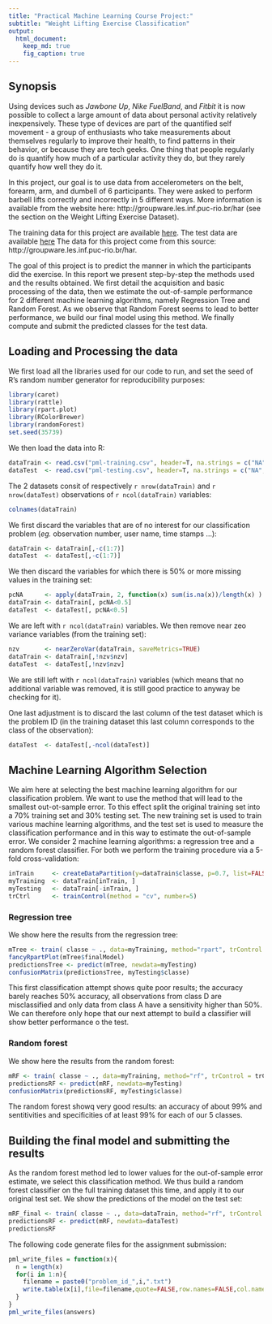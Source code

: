 ```yaml
---
title: "Practical Machine Learning Course Project:"
subtitle: "Weight Lifting Exercise Classification"
output: 
  html_document:
    keep_md: true
    fig_caption: true
---
```


## Synopsis
Using devices such as _Jawbone Up_, _Nike FuelBand_, and _Fitbit_ it is now possible to collect a large amount of data about personal activity relatively inexpensively. 
These type of devices are part of the quantified self movement - a group of enthusiasts who take measurements about themselves regularly to improve their health, to find patterns in their behavior, or because they are tech geeks. 
One thing that people regularly do is quantify how much of a particular activity they do, but they rarely quantify how well they do it. 

In this project, our goal is to use data from accelerometers on the belt, forearm, arm, and dumbell of 6 participants. 
They were asked to perform barbell lifts correctly and incorrectly in 5 different ways. 
More information is available from the website here: http://groupware.les.inf.puc-rio.br/har (see the section on the Weight Lifting Exercise Dataset). 

The training data for this project are available [here](https://d396qusza40orc.cloudfront.net/predmachlearn/pml-training.csv). 
The test data are available [here](https://d396qusza40orc.cloudfront.net/predmachlearn/pml-testing.csv)
The data for this project come from this source: http://groupware.les.inf.puc-rio.br/har.

The goal of this project is to predict the manner in which the participants did the exercise.
In this report we present step-by-step the methods used and the results obtained.
We first detail the acquisition and basic processing of the data, then we estimate the out-of-sample performance for 2 different machine learning algorithms, namely Regression Tree and Random Forest.
As we observe that Random Forest seems to lead to better performance, we build our final model using this method.
We finally compute and submit the predicted classes for the test data.

## Loading and Processing the data

We first load all the libraries used for our code to run, and set the seed of R's random number generator for reproducibility purposes:
```r
library(caret)
library(rattle)
library(rpart.plot)
library(RColorBrewer)
library(randomForest)
set.seed(35739)
```

We then load the data into R:
```r
dataTrain <- read.csv("pml-training.csv", header=T, na.strings = c("NA", "#DIV/0!" ,""))
dataTest  <- read.csv("pml-testing.csv", header=T, na.strings = c("NA", "#DIV/0!" ,""))
```

The 2 datasets consit of respectively `r nrow(dataTrain)` and `r nrow(dataTest)` observations of `r ncol(dataTrain)` variables:
```r
colnames(dataTrain)
```

We first discard the variables that are of no interest for our classification problem (_eg._ observation number, user name, time stamps ...):
```r
dataTrain <- dataTrain[,-c(1:7)]
dataTest  <- dataTest[,-c(1:7)]
```

We then discard the variables for which there is 50% or more missing values in the training set:
```r
pcNA      <- apply(dataTrain, 2, function(x) sum(is.na(x))/length(x) )
dataTrain <- dataTrain[, pcNA<0.5]
dataTest  <- dataTest[, pcNA<0.5]
```

We are left with `r ncol(dataTrain)` variables.
We then remove near zeo variance variables (from the training set):
```r
nzv       <- nearZeroVar(dataTrain, saveMetrics=TRUE)
dataTrain <- dataTrain[,!nzv$nzv]
dataTest  <- dataTest[,!nzv$nzv]
```
We are still left with `r ncol(dataTrain)` variables (which means that no additional variable was removed, it is still good practice to anyway be checking for it).

One last adjustment is to discard the last column of the test dataset which is the problem ID (in the training dataset this last column corresponds to the class of the observation):
```r
dataTest  <- dataTest[,-ncol(dataTest)]
```

## Machine Learning Algorithm Selection

We aim here at selecting the best machine learning algorithm for our classification problem.
We want to use the method that will lead to the smallest out-ot-sample error.
To this effect split the original training set into a 70% training set and 30% testing set.
The new training set is used to train various machine learning algorithms, and the test set is used to measure the classification performance and in this way to estimate the out-of-sample error.
We consider 2 machine learning algorithms: a regression tree and a random forest classifier.
For both we perform the training procedure via a 5-fold cross-validation:
```r
inTrain     <- createDataPartition(y=dataTrain$classe, p=0.7, list=FALSE)
myTraining  <- dataTrain[inTrain, ]
myTesting   <- dataTrain[-inTrain, ]
trCtrl      <- trainControl(method = "cv", number=5)
```

### Regression tree
We show here the results from the regression tree:
```r
mTree <- train( classe ~ ., data=myTraining, method="rpart", trControl = trCtrl)
fancyRpartPlot(mTree$finalModel)
predictionsTree <- predict(mTree, newdata=myTesting)
confusionMatrix(predictionsTree, myTesting$classe)
```

This first classification attempt shows quite poor results; the accuracy barely reaches 50% accuracy, all observations from class D are misclassified and only data from class A have a sensitivity higher than 50%.
We can therefore only hope that our next attempt to build a classifier will show better performance o the test.

### Random forest
We show here the results from the random forest:
```r
mRF <- train( classe ~ ., data=myTraining, method="rf", trControl = trCtrl)
predictionsRF <- predict(mRF, newdata=myTesting)
confusionMatrix(predictionsRF, myTesting$classe)
```

The random forest showq very good results: an accuracy of about 99% and sentitivities and specificities of at least 99% for each of our 5 classes.


## Building the final model and submitting the results

As the random forest method led to lower values for the out-of-sample error estimate, we select this classification method.
We thus build a random forest classifier on the full training dataset this time, and apply it to our original test set.
We show the predictions of the model on the test set:
```r
mRF_final <- train( classe ~ ., data=dataTrain, method="rf", trControl = trCtrl)
predictionsRF <- predict(mRF, newdata=dataTest)
predictionsRF
```

The following code generate files for the assignment submission:
```r
pml_write_files = function(x){
  n = length(x)
  for(i in 1:n){
    filename = paste0("problem_id_",i,".txt")
    write.table(x[i],file=filename,quote=FALSE,row.names=FALSE,col.names=FALSE)
  }
}
pml_write_files(answers)
```

